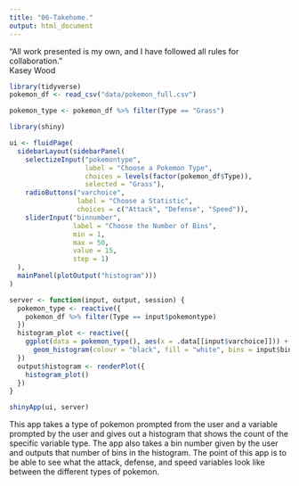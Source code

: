 ```yaml
---
title: "06-Takehome."
output: html_document
---
```


“All work presented is my own, and I have followed all rules for collaboration.”
\
Kasey Wood
\
```r
library(tidyverse)
pokemon_df <- read_csv("data/pokemon_full.csv")

pokemon_type <- pokemon_df %>% filter(Type == "Grass") 

library(shiny)

ui <- fluidPage(
  sidebarLayout(sidebarPanel(
    selectizeInput("pokemontype",
                   label = "Choose a Pokemon Type",
                   choices = levels(factor(pokemon_df$Type)),
                   selected = "Grass"),
    radioButtons("varchoice", 
                 label = "Choose a Statistic",
                 choices = c("Attack", "Defense", "Speed")),
    sliderInput("binnumber",
                label = "Choose the Number of Bins",
                min = 1,
                max = 50,
                value = 15,
                step = 1)
  ),
  mainPanel(plotOutput("histogram")))
)

server <- function(input, output, session) {
  pokemon_type <- reactive({
    pokemon_df %>% filter(Type == input$pokemontype) 
  })
  histogram_plot <- reactive({
    ggplot(data = pokemon_type(), aes(x = .data[[input$varchoice]])) +
      geom_histogram(colour = "black", fill = "white", bins = input$binnumber)
  })
  output$histogram <- renderPlot({
    histogram_plot()
  })
}

shinyApp(ui, server)
```

This app takes a type of pokemon prompted from the user and 
a variable prompted by the user and gives out a histogram that
shows the count of the specific variable type.
The app also takes a bin number given by the user and
outputs that number of bins in the histogram.
The point of this app is to be able to see what the attack, defense, and speed variables
look like between the different types of pokemon.